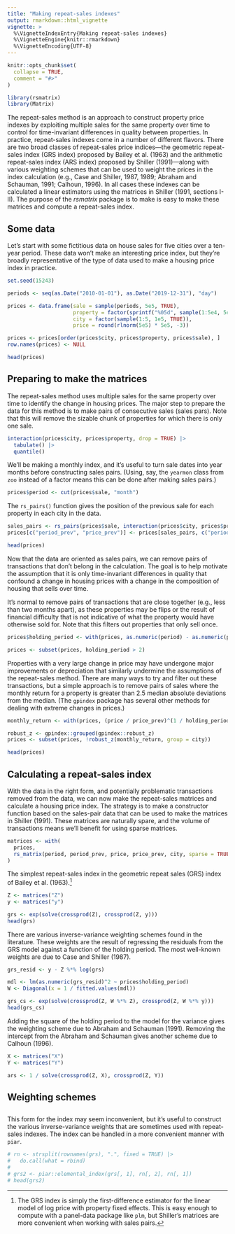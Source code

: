 ```yaml
---
title: "Making repeat-sales indexes"
output: rmarkdown::html_vignette
vignette: >
  %\VignetteIndexEntry{Making repeat-sales indexes}
  %\VignetteEngine{knitr::rmarkdown}
  %\VignetteEncoding{UTF-8}
---
```


```r
knitr::opts_chunk$set(
  collapse = TRUE,
  comment = "#>"
)
```

```r
library(rsmatrix)
library(Matrix)
```

The repeat-sales method is an approach to construct property price indexes by exploiting multiple sales for the same property over time to control for time-invariant differences in quality between properties. In practice, repeat-sales indexes come in a number of different flavors. There are two broad classes
of repeat-sales price indices---the geometric repeat-sales index (GRS index) proposed by Bailey et al. (1963) and the arithmetic repeat-sales index (ARS index) proposed by Shiller (1991)---along with various weighting schemes that can be used to weight the prices in the index calculation (e.g., Case and
Shiller, 1987, 1989; Abraham and Schauman, 1991; Calhoun, 1996). In all cases these indexes can be calculated a linear estimators using the matrices in Shiller (1991, sections I-II). The purpose of the *rsmatrix* package is to make is easy to make these matrices and compute a repeat-sales index.

## Some data

Let's start with some fictitious data on house sales for five cities over a ten-year period. These data won't make an interesting price index, but they're broadly representative of the type of data used to make a housing price index in practice.

```r
set.seed(15243)

periods <- seq(as.Date("2010-01-01"), as.Date("2019-12-31"), "day")

prices <- data.frame(sale = sample(periods, 5e5, TRUE),
                     property = factor(sprintf("%05d", sample(1:5e4, 5e5, TRUE))),
                     city = factor(sample(1:5, 1e5, TRUE)),
                     price = round(rlnorm(5e5) * 5e5, -3))

prices <- prices[order(prices$city, prices$property, prices$sale), ]
row.names(prices) <- NULL

head(prices)
```

## Preparing to make the matrices

The repeat-sales method uses multiple sales for the same property over time to identify the change in housing prices. The major step to prepare the data for this method is to make pairs of consecutive sales (sales pars). Note that this will remove the sizable chunk of properties for which there is only one sale.

```r
interaction(prices$city, prices$property, drop = TRUE) |>
  tabulate() |>
  quantile()
```

We'll be making a monthly index, and it's useful to turn sale dates into year months before constructing sales pairs. (Using, say, the `yearmon` class from `zoo` instead of a factor means this can be done after making sales pairs.)

```r
prices$period <- cut(prices$sale, "month")
```

The `rs_pairs()` function gives the position of the previous sale for each property in each city in the data.

```r
sales_pairs <- rs_pairs(prices$sale, interaction(prices$city, prices$property))
prices[c("period_prev", "price_prev")] <- prices[sales_pairs, c("period", "price")]

head(prices)
```

Now that the data are oriented as sales pairs, we can remove pairs of transactions that don't belong in the calculation. The goal is to help motivate the assumption that it is only time-invariant differences in quality that confound a change in housing prices with a change in the composition of housing that sells over time.

It's normal to remove pairs of transactions that are close together (e.g., less than two months apart), as these properties may be flips or the result of financial difficulty that is not indicative of what the property would have otherwise sold for. Note that this filters out properties that only sell once.

```r
prices$holding_period <- with(prices, as.numeric(period) - as.numeric(period_prev))

prices <- subset(prices, holding_period > 2)
```

Properties with a very large change in price may have undergone major improvements or depreciation that similarly undermine the assumptions of the repeat-sales method. There are many ways to try and filter out these transactions, but a simple approach is to remove pairs of sales where the monthly return for a property is greater than 2.5 median absolute deviations from the median. (The `gpindex` package has several other methods for dealing with extreme changes in prices.)

```r
monthly_return <- with(prices, (price / price_prev)^(1 / holding_period))

robust_z <- gpindex::grouped(gpindex::robust_z)
prices <- subset(prices, !robust_z(monthly_return, group = city))

head(prices)
```

## Calculating a repeat-sales index

With the data in the right form, and potentially problematic transactions removed from the data, we can now make the repeat-sales matrices and calculate a housing price index. The strategy is to make a constructor function based on the sales-pair data that can be used to make the matrices in Shiller (1991). These matrices are naturally spare, and the volume of transactions means we'll benefit for using sparse matrices.

```r
matrices <- with(
  prices,
  rs_matrix(period, period_prev, price, price_prev, city, sparse = TRUE)
)
```

The simplest repeat-sales index in the geometric repeat sales (GRS) index of Bailey et al. (1963).^[The GRS index is simply the first-difference estimator for the linear model of log price with property fixed effects. This is easy enough to compute with a panel-data package like `plm`, but Shiller's matrices are more convenient when working with sales pairs.]

```r
Z <- matrices("Z")
y <- matrices("y")

grs <- exp(solve(crossprod(Z), crossprod(Z, y)))
head(grs)
```

There are various inverse-variance weighting schemes found in the literature. These weights are the result of regressing the residuals from the GRS model against a function of the holding period. The most well-known weights are due to Case and Shiller (1987).

```r
grs_resid <- y - Z %*% log(grs)

mdl <- lm(as.numeric(grs_resid)^2 ~ prices$holding_period)
W <- Diagonal(x = 1 / fitted.values(mdl))

grs_cs <- exp(solve(crossprod(Z, W %*% Z), crossprod(Z, W %*% y)))
head(grs_cs)
```

Adding the square of the holding period to the model for the variance gives the weighting scheme due to Abraham and Schauman (1991). Removing the intercept from the Abraham and Schauman gives another scheme due to Calhoun (1996).

```r
X <- matrices("X")
Y <- matrices("Y")

ars <- 1 / solve(crossprod(Z, X), crossprod(Z, Y))
```

## Weighting schemes

## 

This form for the index may seem inconvenient, but it's useful to construct the various inverse-variance weights that are sometimes used with repeat-sales indexes. The index can be handled in a more convenient manner with `piar`.

```r
# rn <- strsplit(rownames(grs), ".", fixed = TRUE) |>
#   do.call(what = rbind)
# 
# grs2 <- piar::elemental_index(grs[, 1], rn[, 2], rn[, 1])
# head(grs2)
```
